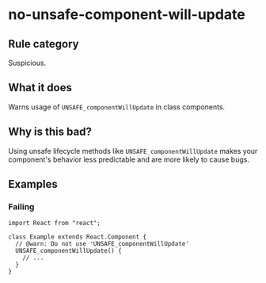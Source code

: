 # no-unsafe-component-will-update

## Rule category

Suspicious.

## What it does

Warns usage of `UNSAFE_componentWillUpdate` in class components.

## Why is this bad?

Using unsafe lifecycle methods like `UNSAFE_componentWillUpdate` makes your component's behavior less predictable and are more likely to cause bugs.

## Examples

### Failing

```tsx
import React from "react";

class Example extends React.Component {
  // @warn: Do not use 'UNSAFE_componentWillUpdate'
  UNSAFE_componentWillUpdate() {
    // ...
  }
}
```
